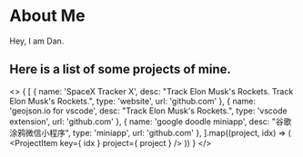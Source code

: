 

<MDXWrapper>

# About Me

Hey, I am Dan.



## Here is a list of some projects of mine.

<>
{
  [
    { name: 'SpaceX Tracker X', desc: "Track Elon Musk's Rockets. Track Elon Musk's Rockets.", type: 'website', url: 'github.com' },
    { name: 'geojson.io for vscode', desc: "Track Elon Musk's Rockets.", type: 'vscode extension', url: 'github.com' },
    { name: 'google doodle miniapp', desc: "谷歌涂鸦微信小程序", type: 'miniapp', url: 'github.com' },
  ].map((project, idx) => (
    <ProjectItem key={ idx } project={ project } />
  ))
}
</>




</MDXWrapper>
